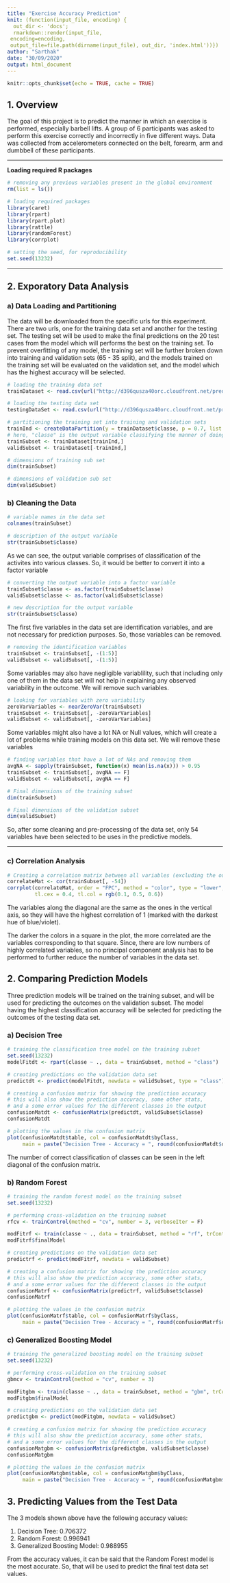 ```yaml
---
title: "Exercise Accuracy Prediction"
knit: (function(input_file, encoding) {
  out_dir <- 'docs';
  rmarkdown::render(input_file,
 encoding=encoding,
 output_file=file.path(dirname(input_file), out_dir, 'index.html'))})
author: "Sarthak"
date: "30/09/2020"
output: html_document
---
```


```r
knitr::opts_chunk$set(echo = TRUE, cache = TRUE)
```

## 1. Overview

The goal of this project is to predict the manner in which an exercise is performed, especially barbell lifts. A group of 6 participants was asked to perform this exercise correctly and incorrectly in five different ways. Data was collected from accelerometers connected on the belt, forearm, arm and dumbbell of these participants.

---

**Loading required R packages**  

```r
# removing any previous variables present in the global environment
rm(list = ls())

# loading required packages
library(caret)
library(rpart)
library(rpart.plot)
library(rattle)
library(randomForest)
library(corrplot)

# setting the seed, for reproducibility
set.seed(13232)
```
  
---

## 2. Exporatory Data Analysis

### a) Data Loading and Partitioning

The data will be downloaded from the specific urls for this experiment. There are two urls, one for the training data set and another for the testing set. The testing set will be used to make the final predictions on the 20 test cases from the model which will performs the best on the training set. To prevent overfitting of any model, the training set will be further broken down into training and validation sets (65 - 35 split), and the models trained on the training set will be evaluated on the validation set, and the model which has the highest accuracy will be selected.

```r
# loading the training data set
trainDataset <- read.csv(url("http://d396qusza40orc.cloudfront.net/predmachlearn/pml-training.csv"))

# loading the testing data set
testingDataSet <- read.csv(url("http://d396qusza40orc.cloudfront.net/predmachlearn/pml-testing.csv"))

# partitioning the training set into training and validation sets
trainInd <- createDataPartition(y = trainDataset$classe, p = 0.7, list = FALSE) 
# here, "classe" is the output variable classifying the manner of doing an exercise into different classes
trainSubset <- trainDataset[trainInd,]
validSubset <- trainDataset[-trainInd,]
```

```r
# dimensions of training sub set
dim(trainSubset)
```

```r
# dimensions of validation sub set
dim(validSubset)
```

### b) Cleaning the Data

```r
# variable names in the data set
colnames(trainSubset)
```

```r
# description of the output variable
str(trainSubset$classe)
```

As we can see, the output variable comprises of classification of the activites into various classes. So, it would be better to convert it into a factor variable

```r
# converting the output variable into a factor variable
trainSubset$classe <- as.factor(trainSubset$classe)
validSubset$classe <- as.factor(validSubset$classe)

# new description for the output variable
str(trainSubset$classe)
```

The first five variables in the data set are identification variables, and are not necessary for prediction purposes. So, those variables can be removed.

```r
# removing the identification variables
trainSubset <- trainSubset[, -(1:5)]
validSubset <- validSubset[, -(1:5)]
```

Some variables may also have negligible variablility, such that including only one of them in the data set will not help in explaining any observed variability in the outcome. We will remove such variables.

```r
# looking for variables with zero variability
zeroVarVariables <- nearZeroVar(trainSubset)
trainSubset <- trainSubset[, -zeroVarVariables]
validSubset <- validSubset[, -zeroVarVariables]
```

Some variables might also have a lot NA or Null values, which will create a lot of problems while training models on this data set. We will remove these variables

```r
# finding variables that have a lot of NAs and removing them
avgNA <- sapply(trainSubset, function(x) mean(is.na(x))) > 0.95
trainSubset <- trainSubset[, avgNA == F]
validSubset <- validSubset[, avgNA == F]
```

```r
# Final dimensions of the training subset
dim(trainSubset)
```

```r
# Final dimensions of the validation subset
dim(validSubset)
```

So, after some cleaning and pre-processing of the data set, only 54 variables have been selected to be uses in the predictive models.

---

### c) Correlation Analysis

```r
# Creating a correlation matrix between all variables (excluding the output variable)
correlateMat <- cor(trainSubset[, -54])
corrplot(correlateMat, order = "FPC", method = "color", type = "lower", 
         tl.cex = 0.4, tl.col = rgb(0.1, 0.5, 0.6))
```

The variables along the diagonal are the same as the ones in the vertical axis, so they will have the highest correlation of 1 (marked with the darkest hue of blue/violet).  

The darker the colors in a square in the plot, the more correlated are the variables corresponding to that square. Since, there are low numbers of highly correlated variables, so no principal component analysis has to be performed to further reduce the number of variables in the data set.

## 2. Comparing Prediction Models

Three prediction models will be trained on the training subset, and will be used for predicting the outcomes on the validation subset. The model having the highest classification accuracy will be selected for predicting the outcomes of the testing data set.

### a) Decision Tree

```r
# training the classification tree model on the training subset
set.seed(13232)
modelFitdt <- rpart(classe ~ ., data = trainSubset, method = "class")
```

```r
# creating predictions on the validation data set
predictdt <- predict(modelFitdt, newdata = validSubset, type = "class")

# creating a confusion matrix for showing the prediction accuracy
# this will also show the prediction accuracy, some other stats,
# and a some error values for the different classes in the output
confusionMatdt <- confusionMatrix(predictdt, validSubset$classe)
confusionMatdt
```

```r
# plotting the values in the confusion matrix
plot(confusionMatdt$table, col = confusionMatdt$byClass, 
     main = paste("Decision Tree - Accuracy = ", round(confusionMatdt$overall['Accuracy'], 6)))
```

The number of correct classification of classes can be seen in the left diagonal of the confusion matrix.

### b) Random Forest

```r
# training the random forest model on the training subset
set.seed(13232)

# performing cross-validation on the training subset
rfcv <- trainControl(method = "cv", number = 3, verboseIter = F)

modFitrf <- train(classe ~ ., data = trainSubset, method = "rf", trControl = rfcv)
modFitrf$finalModel
```

```r
# creating predictions on the validation data set
predictrf <- predict(modFitrf, newdata = validSubset)

# creating a confusion matrix for showing the prediction accuracy
# this will also show the prediction accuracy, some other stats,
# and a some error values for the different classes in the output
confusionMatrf <- confusionMatrix(predictrf, validSubset$classe)
confusionMatrf
```

```r
# plotting the values in the confusion matrix
plot(confusionMatrf$table, col = confusionMatrf$byClass, 
     main = paste("Decision Tree - Accuracy = ", round(confusionMatrf$overall['Accuracy'], 6)))
```

### c) Generalized Boosting Model

```r
# training the generalized boosting model on the training subset
set.seed(13232)

# performing cross-validation on the training subset
gbmcv <- trainControl(method = "cv", number = 3)

modFitgbm <- train(classe ~ ., data = trainSubset, method = "gbm", trControl = gbmcv, verbose = F)
modFitgbm$finalModel
```

```r
# creating predictions on the validation data set
predictgbm <- predict(modFitgbm, newdata = validSubset)

# creating a confusion matrix for showing the prediction accuracy
# this will also show the prediction accuracy, some other stats,
# and a some error values for the different classes in the output
confusionMatgbm <- confusionMatrix(predictgbm, validSubset$classe)
confusionMatgbm
```

```r
# plotting the values in the confusion matrix
plot(confusionMatgbm$table, col = confusionMatgbm$byClass, 
     main = paste("Decision Tree - Accuracy = ", round(confusionMatgbm$overall['Accuracy'], 6)))
```

## 3. Predicting Values from the Test Data

The 3 models shown above have the following accuracy values:

1. Decision Tree: 0.706372
2. Random Forest: 0.996941
3. Generalized Boosting Model: 0.988955

From the accuracy values, it can be said that the Random Forest model is the most accurate. So, that will be used to predict the final test data set values.
